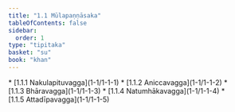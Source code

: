```yaml
---
title: "1.1 Mūlapaṇṇāsaka"
tableOfContents: false
sidebar:
  order: 1
type: "tipitaka"
basket: "su"
book: "khan"
---
```



<DynamicBreadcrumb />



<TableOfContents book="khan" section="1.1">
* [1.1.1 Nakulapituvagga](1-1/1-1-1)
* [1.1.2 Aniccavagga](1-1/1-1-2)
* [1.1.3 Bhāravagga](1-1/1-1-3)
* [1.1.4 Natumhākavagga](1-1/1-1-4)
* [1.1.5 Attadīpavagga](1-1/1-1-5)
</TableOfContents>